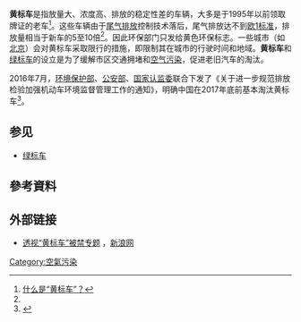 {{globalize|time=2009-12-24T04:26:25+00:00}}
'''黄标车'''是指放量大、浓度高、排放的稳定性差的车辆，大多是于1995年以前领取牌证的老车<ref name="emis">[http://www.szum.gov.cn/directory/wtdy/2005720/2982.html 什么是“黄标车”？]{{dead link|date=2018年5月 |bot=InternetArchiveBot |fix-attempted=yes }}</ref>。这些车辆由于[[尾气排放|尾气排放]]控制技术落后，尾气排放达不到[[欧洲汽车尾气排放标准|欧1标准]]，排放量相当于新车的5至10倍<ref name="emis"/>。因此环保部门只发给黄色环保标志。一些城市（如[[北京|北京]]）会对黄标车采取限行的措施，即限制其在城市的行驶时间和地域。'''黄标车'''和[[绿标车|绿标车]]的设立是为了缓解市区交通拥堵和[[空气污染|空气污染]]，促进老旧汽车的淘汰。

2016年7月，[[中华人民共和国环境保护部|环境保护部]]、[[中华人民共和国公安部|公安部]]、[[国家认监委|国家认监委]]联合下发了《关于进一步规范排放检验加强机动车环境监督管理工作的通知》，明确中国在2017年底前基本淘汰黄标车<ref>{{cite web|title=机动车环保标志取消要按时年检|url=http://www.xinhuanet.com/city/2016-08/23/c_1119438129.htm|publisher=广州日报|accessdate=2018-06-16|archive-date=2018-06-16|archive-url=https://web.archive.org/web/20180616130547/http://www.xinhuanet.com/city/2016-08/23/c_1119438129.htm|dead-url=yes}}</ref>。

== 参见 ==
* [[绿标车|绿标车]]


==參考資料==
<div class="references-small">
<references />
</div>

== 外部链接 ==
* [http://auto.sina.com.cn/z/huangbiao/index.shtml 透视“黄标车”被禁专题] {{Wayback|url=http://auto.sina.com.cn/z/huangbiao/index.shtml |date=20160304191541 }}，[[新浪网|新浪网]]

[[Category:空氣污染|Category:空氣污染]]
{{metro-stub}}
{{交通小作品}}